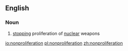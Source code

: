 ==English==

===Noun===
{{en-noun|-}}

# [[stop]]ping proliferation of [[nuclear]] weapons

[[io:nonproliferation]]
[[pl:nonproliferation]]
[[zh:nonproliferation]]